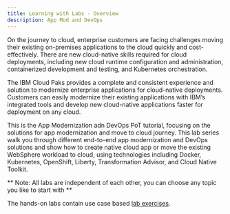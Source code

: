 ```yaml
---
title: Learning with Labs - Overview
description: App Mod and DevOps
---
```


On the journey to cloud, enterprise customers are facing challenges moving their existing on-premises applications to the cloud quickly and cost-effectively.  There are new cloud-native skills required for cloud deployments, including new cloud runtime configuration and administration, containerized development and testing, and Kubernetes orchestration. 

The IBM Cloud Paks provides a complete and consistent experience and solution to modernize enterprise applications for cloud-native deployments. Customers can easily modernize their existing applications with IBM’s integrated tools and develop new cloud-native applications faster for deployment on any cloud.  

This is the App Modernization adn DevOps PoT tutorial, focusing on the solutions for app modernization and move to cloud journey. This lab series walk you through different end-to-end app modernization and DevOps solutions and show how to create native cloud app or move the existing WebSphere workload to cloud, using technologies including Docker, Kubernetes, OpenShift, Liberty, Transformation Advisor, and Cloud Native Toolkit. 

** Note: All labs are independent of each other, you can choose any topic you like to start with **

The hands-on labs contain use case based [lab exercises](/labs/).

